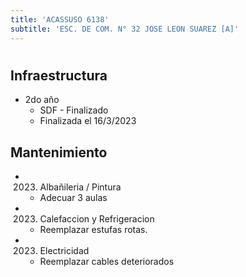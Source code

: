 ```yaml
---
title: 'ACASSUSO 6138'
subtitle: 'ESC. DE COM. N° 32 JOSE LEON SUAREZ [A]'
---
```


#
## Infraestructura

* 2do año 
    + SDF - Finalizado 
    + Finalizada el 16/3/2023 






## Mantenimiento

*  (2023) Albañileria / Pintura 
    + Adecuar 3 aulas

*  (2023) Calefaccion y Refrigeracion 
    + Reemplazar estufas rotas.

*  (2023) Electricidad 
    + Reemplazar cables deteriorados



